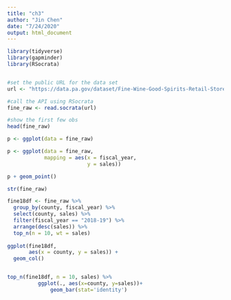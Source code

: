 ```yaml
---
title: "ch3"
author: "Jin Chen"
date: "7/24/2020"
output: html_document
---
```


```r
library(tidyverse)
library(gapminder)
library(RSocrata)


#set the public URL for the data set 
url <- "https://data.pa.gov/dataset/Fine-Wine-Good-Spirits-Retail-Stores-Sales-by-Coun/fhz7-8ncd"

#call the API using RSocrata
fine_raw <- read.socrata(url)

#show the first few obs
head(fine_raw)


```

```r
p <- ggplot(data = fine_raw)

p <- ggplot(data = fine_raw,
            mapping = aes(x = fiscal_year,
                          y = sales))

p + geom_point()

str(fine_raw)
```

```r
fine18df <- fine_raw %>% 
  group_by(county, fiscal_year) %>% 
  select(county, sales) %>% 
  filter(fiscal_year == "2018-19") %>% 
  arrange(desc(sales)) %>% 
  top_n(n = 10, wt = sales)
  
ggplot(fine18df,
       aes(x = county, y = sales)) +
  geom_col()


top_n(fine18df, n = 10, sales) %>%
          ggplot(., aes(x=county, y=sales))+
              geom_bar(stat='identity')
```

